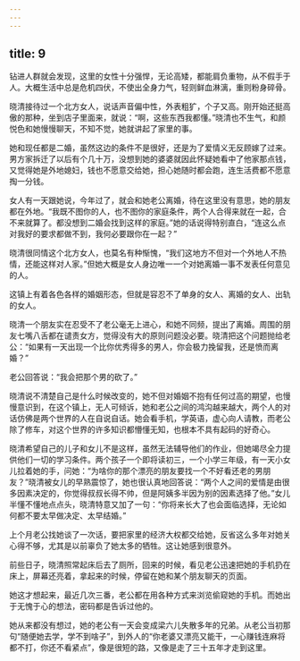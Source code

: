 ```yaml
---
---
---
```

title: 9
---





钻进人群就会发现，这里的女性十分强悍，无论高矮，都能肩负重物，从不假手于人。大概生活中总是危机四伏，不使出全身力气，轻则鲜血淋漓，重则粉身碎骨。

晓清接待过一个北方女人，说话声音偏中性，外表粗犷，个子又高。刚开始还挺高傲的那种，坐到店子里面来，就说：“啊，这些东西我都懂。”晓清也不生气，和颜悦色和她慢慢聊天，不知不觉，她就讲起了家里的事。

她和现任都是二婚，虽然这边的条件不是很好，还是为了爱情义无反顾嫁了过来。男方家拆迁了以后有个几十万，没想到她的婆婆就因此怀疑她看中了他家那点钱，又觉得她是外地媳妇，钱也不愿意交给她，担心她随时都会跑，连生活费都不愿意掏一分钱。

女人有一天跟她说，今年过了，就会和她老公离婚，待在这里没有意思，她的朋友都在外地。“我既不图你的人，也不图你的家庭条件，两个人合得来就在一起，合不来就算了。都没想到二婚会找到这样的家庭。”她的话说得特别直白，“连这么点对我好的要求都做不到，我何必要跟你在一起？”

晓清很同情这个北方女人，也莫名有种惭愧，“我们这地方不但对一个外地人不热情，还能这样对人家。”但她大概是女人身边唯一一个对她离婚一事不发表任何意见的人。

这镇上有着各色各样的婚姻形态，但就是容忍不了单身的女人、离婚的女人、出轨的女人。

晓清一个朋友实在忍受不了老公毫无上进心，和她不同频，提出了离婚。周围的朋友七嘴八舌都在谴责女方，觉得没有大的原则问题没必要。晓清把这个问题抛给老公：“如果有一天出现一个比你优秀得多的男人，你会极力挽留我，还是愤而离婚？”

老公回答说：“我会把那个男的砍了。”

晓清说不清楚自己是什么时候改变的，她不但对婚姻不抱有任何过高的期望，也慢慢意识到，在这个镇上，无人可倾诉，她和老公之间的鸿沟越来越大，两个人的对话仿佛是两个世界的人在自说自话。她会看手机，学英语，虚心向人请教，而老公除了修车，对这个世界的许多知识都懵懂无知，也根本不具有起码的好奇心。

晓清希望自己的儿子和女儿不是这样，虽然无法辅导他们的作业，但她竭尽全力提供他们一切的学习条件。两个孩子一个即将读初三，一个小学三年级，有一天小女儿拉着她的手，问她：“为啥你的那个漂亮的朋友要找一个不好看还老的男朋友？”晓清被女儿的早熟震惊了，她也很认真地回答说：“两个人之间的爱情是由很多因素决定的，你觉得叔叔长得不帅，但是阿姨多半因为别的因素选择了他。”女儿半懂不懂地点点头，晓清特意又加了一句：“你将来长大了也会面临选择，无论如何都不要太早做决定、太早结婚。”

上个月老公找她谈了一次话，要把家里的经济大权都交给她，反省这么多年对她关心得不够，尤其是以前辜负了她太多的牺牲。这让她感到很意外。

前些日子，晓清照常起床后去了厕所，回来的时候，看见老公迅速把她的手机扔在床上，屏幕还亮着，拿起来的时候，停留在她和某个朋友聊天的页面。

她这才想起来，最近几次三番，老公都在用各种方式来浏览偷窥她的手机。而她出于无愧于心的想法，密码都是告诉过他的。

她从来都没有想过，她的老公有一天会变成梁六儿失散多年的兄弟。从老公当初那句“随便她去学，学不到啥子”，到外人的“你老婆又漂亮又能干，一心赚钱连麻将都不打，你还不看紧点”，像是很短的路，又像是走了三十五年才走到这里。